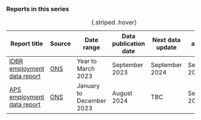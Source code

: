 ### Reports in this series

::: {.table-responsive}
| Report title                                  | Source                                                                                                                                    | Date range              | Data publication date | Next data update | RSU analysis date |
|-----------------------------------------------|-------------------------------------------------------------------------------------------------------------------------------------------|-------------------------|-----------------------|------------------|-------------------|
| [IDBR employment data report](idbr-report.qmd)| [ONS](https://www.ons.gov.uk/aboutus/whatwedo/paidservices/interdepartmentalbusinessregisteridbr)                                         | Year to March 2023      | September 2023        | September 2024   | September 2024    |
| [APS employment data report](aps-report.qmd)  | [ONS](https://www.ons.gov.uk/employmentandlabourmarket/peopleinwork/employmentandemployeetypes/methodologies/annualpopulationsurveyapsqmi)| January to December 2023| August 2024           | TBC              | September 2024    |
: {.striped .hover}
:::